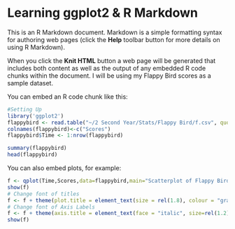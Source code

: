 Learning ggplot2 & R Markdown
========================================================

This is an R Markdown document. Markdown is a simple formatting syntax for authoring web pages (click the **Help** toolbar button for more details on using R Markdown).

When you click the **Knit HTML** button a web page will be generated that includes both content as well as the output of any embedded R code chunks within the document. I will be using my Flappy Bird scores as a sample dataset.

You can embed an R code chunk like this:
```r
#Setting Up
library('ggplot2')
flappybird <- read.table("~/2 Second Year/Stats/Flappy Bird/f.csv", quote="\"")
colnames(flappybird)<-c("Scores")
flappybird$Time <- 1:nrow(flappybird)
```

```r
summary(flappybird)
head(flappybird)
```

You can also embed plots, for example:

```r
f <- qplot(Time,Scores,data=flappybird,main="Scatterplot of Flappy Bird Scores Over Time")
show(f)
# Change font of titles
f <- f + theme(plot.title = element_text(size = rel(1.8), colour = "gray25"))
# Change font of Axis Labels
f <- f + theme(axis.title = element_text(face = "italic", size=rel(1.2), colour = "navy"))
show(f)
```
